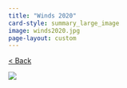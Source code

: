 ```yaml
---
title: "Winds 2020"
card-style: summary_large_image
image: winds2020.jpg
page-layout: custom
---
```


[\< Back](index.qmd){.btn .btn-secondary .btn role="button"}

![](winds2020.jpg){.full-art-display}
